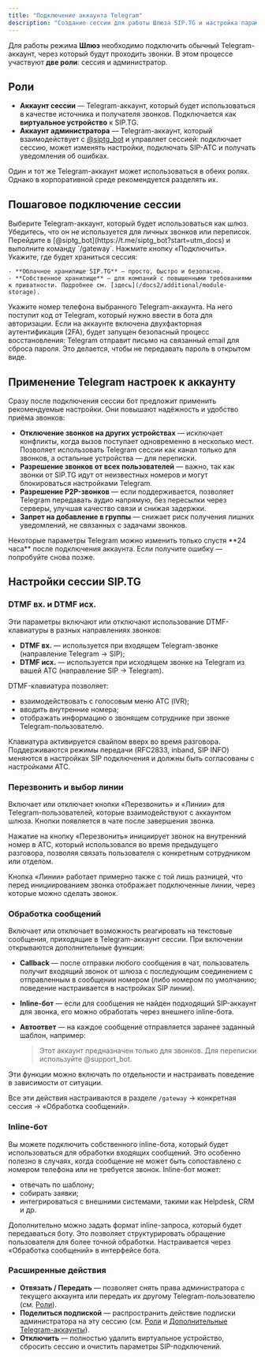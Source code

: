 ```yaml
---
title: "Подключение аккаунта Telegram"
description: "Создание сессии для работы Шлюза SIP.TG и настройка параметров Telegram-аккаунта."
---
```


Для работы режима **Шлюз** необходимо подключить обычный Telegram-аккаунт, через который будут проходить звонки. В этом процессе участвуют **две роли**: сессия и администратор.

## Роли

- **Аккаунт сессии** — Telegram-аккаунт, который будет использоваться в качестве источника и получателя звонков. Подключается как **виртуальное устройство** к SIP.TG.
- **Аккаунт администратора** — Telegram-аккаунт, который взаимодействует с [@siptg_bot](https://t.me/siptg_bot?start=utm_docs) и управляет сессией: подключает сессию, может изменять настройки, подключать SIP-АТС и получать уведомления об ошибках.

<Info>
  Один и тот же Telegram-аккаунт может использоваться в обеих ролях. Однако в корпоративной среде рекомендуется разделять их.
</Info>

## Пошаговое подключение сессии

<Steps>
  <Step title="Выбор Telegram-аккаунта">
    Выберите Telegram-аккаунт, который будет использоваться как шлюз. Убедитесь, что он не используется для личных звонков или переписок.
  </Step>
  <Step title="Подключение к боту @siptg_bot">
    Перейдите в [@siptg_bot](https://t.me/siptg_bot?start=utm_docs) и выполните команду `/gateway`. Нажмите кнопку «Подключить».
  </Step>
  <Step title="Выбор хранилища сессии">
    Укажите, где будет храниться сессия:

    - **Облачное хранилище SIP.TG** — просто, быстро и безопасно.
    - **Собственное хранилище** — для компаний с повышенными требованиями к приватности. Подробнее см. [здесь](/docs2/additional/module-storage).
  </Step>
  <Step title="Ввод номера телефона и подтверждение">
    Укажите номер телефона выбранного Telegram-аккаунта. На него поступит код от Telegram, который нужно ввести в бота для авторизации.
  </Step>
</Steps>

<Warning>
  Если на аккаунте включена двухфакторная аутентификация (2FA), будет запущен безопасный процесс восстановления: Telegram отправит письмо на связанный email для сброса пароля. Это делается, чтобы не передавать пароль в открытом виде.
</Warning>

## Применение Telegram настроек к аккаунту

Сразу после подключения сессии бот предложит применить рекомендуемые настройки. Они повышают надёжность и удобство приёма звонков:

- **Отключение звонков на других устройствах** — исключает конфликты, когда вызов поступает одновременно в несколько мест. Позволяет использовать Telegram сессии как канал только для звонков, а остальные устройства — для переписки.
- **Разрешение звонков от всех пользователей** — важно, так как звонки от SIP.TG идут от неизвестных номеров и могут блокироваться настройками Telegram.
- **Разрешение P2P-звонков** — если поддерживается, позволяет Telegram передавать аудио напрямую, без пересылки через серверы, улучшая качество связи и снижая задержки.
- **Запрет на добавление в группы** — снижает риск получения лишних уведомлений, не связанных с задачами звонков.

<Tip>
  Некоторые параметры Telegram можно изменить только спустя **24 часа** после подключения аккаунта. Если получите ошибку — попробуйте снова позже.
</Tip>

## Настройки сессии SIP.TG

### DTMF вх. и DTMF исх.

Эти параметры включают или отключают использование DTMF-клавиатуры в разных направлениях звонков:

- **DTMF вх.** — используется при входящем Telegram-звонке (направление Telegram → SIP);
- **DTMF исх.** — используется при исходящем звонке на Telegram из вашей АТС (направление SIP → Telegram).

DTMF-клавиатура позволяет:

- взаимодействовать с голосовым меню АТС (IVR);
- вводить внутренние номера;
- отображать информацию о звонящем сотруднике при звонке Telegram-пользователю.

Клавиатура активируется свайпом вверх во время разговора. Поддерживаются режимы передачи (RFC2833, inband, SIP INFO) меняются в настройках SIP подключения и должны быть согласованы с настройками АТС.

### Перезвонить и выбор линии

Включает или отключает кнопки «Перезвонить» и «Линии» для Telegram-пользователей, которые взаимодействуют с аккаунтом шлюза. Кнопки появляется в чате после завершения звонка.

Нажатие на кнопку «Перезвонить» инициирует звонок на внутренний номер в АТС, который использовался во время предыдущего разговора, позволяя связать пользователя с конкретным сотрудником или отделом.

Кнопка «Линии» работает примерно также с той лишь разницей, что перед инициированием звонка отображает подключенные линии, через которые можно сделать звонок.

### Обработка сообщений

Включает или отключает возможность реагировать на текстовые сообщения, приходящие в Telegram-аккаунт сессии. При включении открываются дополнительные функции:

- **Callback** — после отправки любого сообщения в чат, пользователь получит входящий звонок от шлюза с последующим соединением с отправленным в сообщении номером (либо номером по умолчанию; поведение настраивается в настройках SIP линии).
- **Inline-бот** — если для сообщения не найден подходящий SIP-аккаунт для звонка, его можно обработать через внешнего inline-бота.
- **Автоответ** — на каждое сообщение отправляется заранее заданный шаблон, например:

  > Этот аккаунт предназначен только для звонков. Для переписки используйте @support_bot.

Эти функции можно включать по отдельности и настраивать поведение в зависимости от ситуации.

Все эти действия настраиваются в разделе `/gateway` → конкретная сессия → «Обработка сообщений».

### Inline-бот

Вы можете подключить собственного inline-бота, который будет использоваться для обработки входящих сообщений. Это особенно полезно в случаях, когда сообщение не может быть сопоставлено с номером телефона или не требуется звонок. Inline-бот может:

- отвечать по шаблону;
- собирать заявки;
- интегрироваться с внешними системами, такими как Helpdesk, CRM и др.

Дополнительно можно задать формат inline-запроса, который будет передаваться боту. Это позволяет структурировать обращение пользователя для более точной обработки. Настраивается через «Обработка сообщений» в интерфейсе бота.

### Расширенные действия

- **Отвязать / Передать** — позволяет снять права администратора с текущего аккаунта или передать их другому Telegram-пользователю (см. [Роли](#роли)).
- **Поделиться подпиской** — распространить действие подписки администратора на эту сессию (см. [Роли](#роли) и [Дополнительные Telegram-аккаунты](/docs2/payment/subscriptions#подписка-«шлюз»)).
- **Отключить** — полностью удалить виртуальное устройство, сбросить сессию и очистить параметры SIP-подключений.